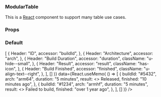 
<Meta title="ModularTable" component={ModularTable} />

### ModularTable

This is a [React](https://reactjs.org/) component to support many table use cases.

### Props

<Props of={ModularTable} />

### Default

<Preview>
  <Story name="Default">
    <ModularTable
      columns={React.useMemo(
        () => [
          {
            Header: "ID",
            accessor: "buildId",
          },
          {
            Header: "Architecture",
            accessor: "arch",
          },
          {
            Header: "Build Duration",
            accessor: "duration",
            className: "u-hide--small",
          },
          {
            Header: "Result",
            accessor: "result",
            className: "has-icon",
          },
          {
            Header: "Build Finished",
            accessor: "finished",
            className: "u-align-text--right",
          },
        ],
        []
      )}
      data={React.useMemo(
        () => [
          {
            buildId: "#5432",
            arch: "arm64",
            duration: "5 minutes",
            result: <><i class="p-icon--success"></i> Released</>,
            finished: "10 minutes ago",
          },
          {
            buildId: "#1234",
            arch: "armhf",
            duration: "5 minutes",
            result: <><i class="p-icon--error"></i> Failed to build</>,
            finished: "over 1 year ago",
          },
        ],
        []
      )}
    />
  </Story>
</Preview>
